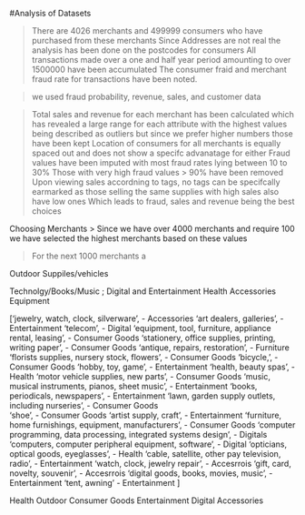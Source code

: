 

#Analysis of Datasets 

>There are 4026 merchants and 499999 consumers who have purchased from these merchants 
>Since Addresses are not real the analysis has been done on the postcodes for consumers 
> All transactions made over a one and half year period amounting to over 1500000 have been accumulated
> The consumer fraid and merchant fraud rate for transactions have been noted.



>we used fraud probability, revenue, sales, and customer data 

>Total sales and revenue for each merchant has been calculated which has revealed a large range for each attribute with
the highest values being described as outliers but since we prefer higher numbers those have been kept
> Location of consumers for all merchants is equally spaced out and does not show a specifc advanatage for either 
> Fraud values have been imputed with most fraud rates lying between 10 to 30% 
>Those with very high fraud values > 90% have been removed
> Upon viewing sales accordning to tags, no tags can be specifcally earmarked as those selling the same supplies with high sales also have low ones 
>Which leads to fraud, sales and revenue being the best choices 

Choosing Merchants 
> Since we have over 4000 merchants and require 100 we have selected the highest merchants based on these values 

>For the next 1000 merchants a 

Outdoor Suppiles/vehicles

Technolgy/Books/Music ; Digital and Entertainment 
Health 
Accessories
Equipment







['jewelry, watch, clock, silverware', - Accessories 
 'art dealers, galleries', - Entertainment
 'telecom', - Digital 
 'equipment, tool, furniture, appliance rental, leasing', - Consumer Goods 
 'stationery, office supplies, printing, writing paper', - Consumer Goods 
 'antique, repairs, restoration', - Furniture  
 'florists supplies, nursery stock, flowers', - Consumer Goods 
 'bicycle,', - Consumer Goods 
 'hobby, toy, game', - Entertainment 
 'health, beauty spas', - Health
 'motor vehicle supplies, new parts', - Consumer Goods 
 'music, musical instruments, pianos, sheet music', - Entertainment 
 'books, periodicals, newspapers', - Entertainment 
 'lawn, garden supply outlets, including nurseries', - Consumer Goods  
 'shoe', - Consumer Goods 
 'artist supply, craft', - Entertainment 
 'furniture, home furnishings, equipment, manufacturers', - Consumer Goods 
 'computer programming, data processing, integrated systems design', - Digitals 
 'computers, computer peripheral equipment, software', - Digital
 'opticians, optical goods, eyeglasses', - Health
 'cable, satellite, other pay television, radio', - Entertainment 
 'watch, clock, jewelry repair', - Accesrrois 
 'gift, card, novelty, souvenir', - Accesrrois
 'digital goods, books, movies, music', - Entertainment
 'tent, awning' - Entertainment ]

 Health
 Outdoor
 Consumer Goods
 Entertainment
 Digital 
 Accessories